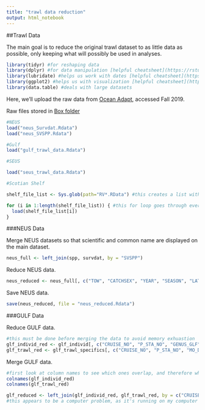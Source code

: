 ```yaml
---
title: "trawl data reduction"
output: html_notebook
---
```

##Trawl Data

The main goal is to reduce the original trawl dataset to as little data as possible, only keeping what will possibly be used in analyses. 

```r
library(tidyr) #for reshaping data
library(dplyr) #for data manipulation [helpful cheatsheet](https://rstudio.com/wp-content/uploads/2015/02/data-wrangling-cheatsheet.pdf)
library(lubridate) #helps us work with dates [helpful cheatsheet](https://rawgit.com/rstudio/cheatsheets/master/lubridate.pdf)
library(ggplot2) #helps us with visualization [helpful cheatsheet](https://www.rstudio.com/wp-content/uploads/2015/03/ggplot2-cheatsheet.pdf)
library(data.table) #deals with large datasets
```

Here, we'll upload the raw data from [Ocean Adapt](https://github.com/pinskylab/OceanAdapt), accessed Fall 2019. 

Raw files stored in [Box folder](https://rutgers.app.box.com/folder/90175159431)
```r
#NEUS
load("neus_Survdat.Rdata")
load("neus_SVSPP.Rdata")

#Gulf
load("gulf_trawl_data.Rdata")

#SEUS

load("seus_trawl_data.Rdata")

#Scotian Shelf

shelf_file_list <- Sys.glob(path="RV*.RData") #this creates a list with the name of all the Scotian Shelf Files, which all conveniently start with RV and end with .Rdata. the * says "with anything in between"

for (i in 1:length(shelf_file_list)) { #this for loop goes through every character string in the list and loads them into your environment from the repository folder
  load(shelf_file_list[i])
}

```


###NEUS Data

Merge NEUS datasets so that scientific and common name are displayed on the main dataset.
```r
neus_full <- left_join(spp, survdat, by = "SVSPP")
```

Reduce NEUS data.
```r
neus_reduced <- neus_full[, c("TOW", "CATCHSEX", "YEAR", "SEASON", "LAT", "LON", "EST_TOWDATE", "DEPTH", "SURFTEMP", "BOTTEMP", "ABUNDANCE", "BIOMASS", "LENGTH", "NUMLEN", "SCINAME", "COMNAME")]
```

Save NEUS data.
```r
save(neus_reduced, file = "neus_reduced.Rdata")
```


###GULF Data

Reduce GULF data.
```r
#this must be done before merging the data to avoid memory exhuastion
glf_individ_red <- glf_individ[, c("CRUISE_NO", "P_STA_NO", "GENUS_GLF", "SPEC_GLF", "MEASCD_GLF", "LEN_GLF", "SEX_GLF", "MAT_GLF")]
glf_trawl_red <- glf_trawl_specifics[, c("CRUISE_NO", "P_STA_NO", "MO_DAY_YR", "TEMP_SSURF", "TEMP_BOT", "TOW_NO", "DECSLAT", "DECSLON", "DECELAT", "DECELON")]
```

Merge GULF data.
```r
#first look at column names to see which ones overlap, and therefore which we can use to connect the two datasets
colnames(glf_individ_red)
colnames(glf_trawl_red)

glf_reduced <- left_join(glf_individ_red, glf_trawl_red, by = c("CRUISE_NO", "P_STA_NO")) #vector memory exhausted
#this appears to be a computer problem, as it's running on my computer

```



